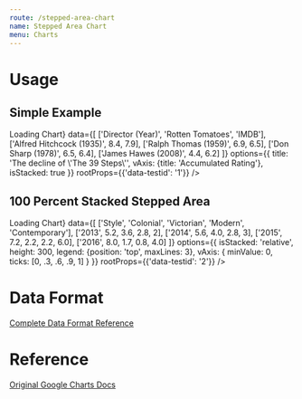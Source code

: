 ```yaml
---
route: /stepped-area-chart
name: Stepped Area Chart
menu: Charts
---
```




# Usage

## Simple Example 

<Playground>
  <Chart 
    width={"500px"}
    height={"300px"}
    chartType="SteppedAreaChart"
    loader={<div>Loading Chart</div>}
    data={[
      ['Director (Year)',  'Rotten Tomatoes', 'IMDB'],
      ['Alfred Hitchcock (1935)', 8.4,         7.9],
      ['Ralph Thomas (1959)',     6.9,         6.5],
      ['Don Sharp (1978)',        6.5,         6.4],
      ['James Hawes (2008)',      4.4,         6.2]
    ]}
    options={{
      title: 'The decline of \'The 39 Steps\'',
      vAxis: {title: 'Accumulated Rating'},
      isStacked: true
    }}
    rootProps={{'data-testid': '1'}}
  />
</Playground>


## 100 Percent Stacked Stepped Area

<Playground>
  <Chart 
    width={"500px"}
    height={"300px"}
    chartType="AreaChart"
    loader={<div>Loading Chart</div>}
    data={[
      ['Style',  'Colonial', 'Victorian', 'Modern', 'Contemporary'],
      ['2013', 5.2, 3.6, 2.8, 2],
      ['2014', 5.6, 4.0, 2.8, 3],
      ['2015', 7.2, 2.2, 2.2, 6.0],
      ['2016', 8.0, 1.7, 0.8, 4.0]
    ]}
    options={{
      isStacked: 'relative',
      height: 300,
      legend: {position: 'top', maxLines: 3},
      vAxis: {
        minValue: 0,
        ticks: [0, .3, .6, .9, 1]
      }
    }}
    rootProps={{'data-testid': '2'}}
  />
</Playground>


# Data Format

[Complete Data Format Reference](https://developers.google.com/chart/interactive/docs/gallery/steppedareachart#data-format)

# Reference 

[Original Google Charts Docs](https://developers.google.com/chart/interactive/docs/gallery/steppedareachart)
